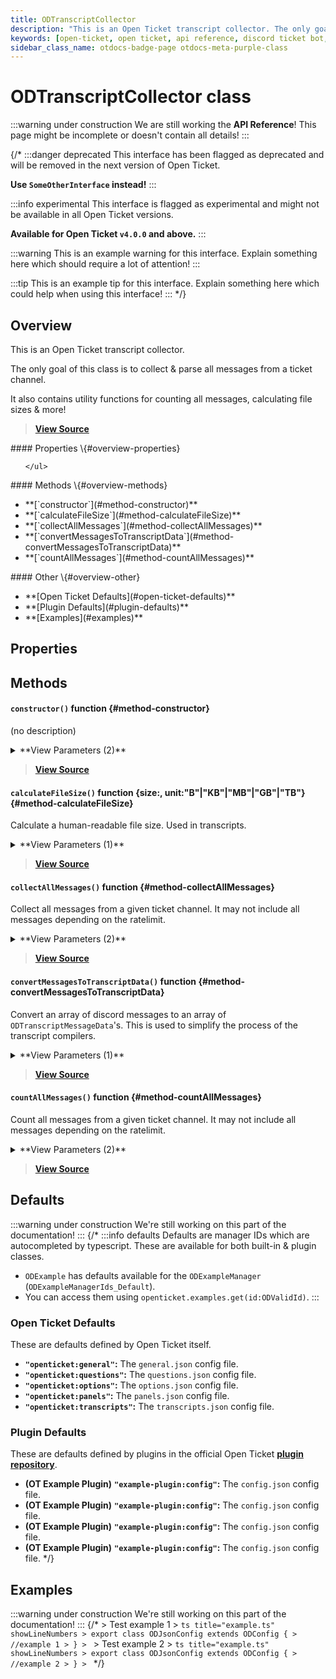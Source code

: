 ```yaml
---
title: ODTranscriptCollector
description: "This is an Open Ticket transcript collector. The only goal of this class is to collect & parse all messages from a ticket channel."
keywords: [open-ticket, open ticket, api reference, discord ticket bot, class]
sidebar_class_name: otdocs-badge-page otdocs-meta-purple-class
---
```

<head>
    <link rel="apple-touch-icon" href="/img/logo_vertical.png"/>
</head>

# ODTranscriptCollector <M color="purple">class</M>

:::warning under construction
We are still working the **API Reference**! This page might be incomplete or doesn't contain all details!
:::

{/*
:::danger deprecated
This interface has been flagged as deprecated and will be removed in the next version of Open Ticket.

**Use `SomeOtherInterface` instead!**
:::

:::info experimental
This interface is flagged as experimental and might not be available in all Open Ticket versions.

**Available for Open Ticket `v4.0.0` and above.**
:::

:::warning
This is an example warning for this interface. Explain something here which should require a lot of attention!
:::

:::tip
This is an example tip for this interface. Explain something here which could help when using this interface!
:::
*/}

## Overview
This is an Open Ticket transcript collector.

The only goal of this class is to collect & parse all messages from a ticket channel.

It also contains utility functions for counting all messages, calculating file sizes & more!

> [**View Source**](https://otgithub.dj-dj.be/tree/main/src/core/api/openticket/transcript.ts#L162)

<FlexHorizontal>
<div style={{width:"30%"}}>
    #### Properties \{#overview-properties}
    <ul>
        
    </ul>
</div>
<div style={{width:"30%"}}>
    #### Methods \{#overview-methods}
    <ul>
        <li>**[`constructor`](#method-constructor)**</li>
        <li>**[`calculateFileSize`](#method-calculateFileSize)**</li>
        <li>**[`collectAllMessages`](#method-collectAllMessages)**</li>
        <li>**[`convertMessagesToTranscriptData`](#method-convertMessagesToTranscriptData)**</li>
        <li>**[`countAllMessages`](#method-countAllMessages)**</li>
    </ul>
</div>
<div style={{width:"30%"}}>
    #### Other \{#overview-other}
    <ul>
        <li>**[Open Ticket Defaults](#open-ticket-defaults)**</li>
        <li>**[Plugin Defaults](#plugin-defaults)**</li>
        <li>**[Examples](#examples)**</li>
    </ul>
</div>
</FlexHorizontal>

## Properties




## Methods
<Divider></Divider>
#### `constructor()` <M color="orange">function</M> <ApiBlock><ApiUrl url="class:ODTranscriptCollector" label="api.ODTranscriptCollector"/></ApiBlock> \{#method-constructor}
(no description)

<details>
<summary>**View Parameters (2)**</summary>
- **`tickets`:** <M color="purple">class</M> <ApiBlock><ApiUrl url="class:ODTicketManager" label="api.ODTicketManager"/></ApiBlock> - Parameter Description Lorem Ipsum.
- **`client`:** <M color="purple">class</M> <ApiBlock><ApiUrl url="class:ODClientManager" label="api.ODClientManager"/></ApiBlock> - Parameter Description Lorem Ipsum.
</details>

> [**View Source**](https://otgithub.dj-dj.be/tree/main/src/core/api/openticket/transcript.ts#L168)

<Divider></Divider>
#### `calculateFileSize()` <M color="orange">function</M> <ApiBlock>\{size:<ApiUrl url="js:number" label="number"/>, unit:"B"|"KB"|"MB"|"GB"|"TB"\}</ApiBlock> \{#method-calculateFileSize}
Calculate a human-readable file size. Used in transcripts.

<details>
<summary>**View Parameters (1)**</summary>
- **`bytes`:** <M color="green">number</M> <ApiBlock><ApiUrl url="js:number" label="number"/></ApiBlock> - Parameter Description Lorem Ipsum.
</details>

> [**View Source**](https://otgithub.dj-dj.be/tree/main/src/core/api/openticket/transcript.ts#L382)

<Divider></Divider>
#### `collectAllMessages()` <M color="orange">function</M> <ApiBlock><ApiUrl url="js:promise" label="Promise"/></ApiBlock> \{#method-collectAllMessages}
Collect all messages from a given ticket channel. It may not include all messages depending on the ratelimit.

<details>
<summary>**View Parameters (2)**</summary>
- **`ticket`:** <M color="purple">class</M> <ApiBlock><ApiUrl url="class:ODTicket" label="api.ODTicket"/></ApiBlock> - Parameter Description Lorem Ipsum.
- **`include`:** <M color="gray">interface</M> <ApiBlock><ApiUrl url="interface:ODTranscriptCollectorIncludeSettings" label="api.ODTranscriptCollectorIncludeSettings"/></ApiBlock> - Parameter Description Lorem Ipsum.
</details>

> [**View Source**](https://otgithub.dj-dj.be/tree/main/src/core/api/openticket/transcript.ts#L174)

<Divider></Divider>
#### `convertMessagesToTranscriptData()` <M color="orange">function</M> <ApiBlock><ApiUrl url="js:promise" label="Promise"/></ApiBlock> \{#method-convertMessagesToTranscriptData}
Convert an array of discord messages to an array of `ODTranscriptMessageData`'s. This is used to simplify the process of the transcript compilers.

<details>
<summary>**View Parameters (1)**</summary>
- **`messages`:** <M color="pink">array</M> <ApiBlock><ApiUrl url="https://discord.js.org/docs/packages/discord.js/main/Message:Class" label="discord.Message"/>[]</ApiBlock> - Parameter Description Lorem Ipsum.
</details>

> [**View Source**](https://otgithub.dj-dj.be/tree/main/src/core/api/openticket/transcript.ts#L206)

<Divider></Divider>
#### `countAllMessages()` <M color="orange">function</M> <ApiBlock><ApiUrl url="js:promise" label="Promise"/></ApiBlock> \{#method-countAllMessages}
Count all messages from a given ticket channel. It may not include all messages depending on the ratelimit.

<details>
<summary>**View Parameters (2)**</summary>
- **`ticket`:** <M color="purple">class</M> <ApiBlock><ApiUrl url="class:ODTicket" label="api.ODTicket"/></ApiBlock> - Parameter Description Lorem Ipsum.
- **`include`:** <M color="gray">interface</M> <ApiBlock><ApiUrl url="interface:ODTranscriptCollectorIncludeSettings" label="api.ODTranscriptCollectorIncludeSettings"/></ApiBlock> - Parameter Description Lorem Ipsum.
</details>

> [**View Source**](https://otgithub.dj-dj.be/tree/main/src/core/api/openticket/transcript.ts#L200)

<Divider></Divider>

## Defaults
:::warning under construction
We're still working on this part of the documentation!
:::
{/*
:::info defaults
Defaults are manager IDs which are autocompleted by typescript. These are available for both built-in & plugin classes.
- `ODExample` has defaults available for the `ODExampleManager` (`ODExampleManagerIds_Default`).
- You can access them using `openticket.examples.get(id:ODValidId)`.
:::

### Open Ticket Defaults
These are defaults defined by Open Ticket itself.
- **`"openticket:general"`:** The `general.json` config file.
- **`"openticket:questions"`:** The `questions.json` config file.
- **`"openticket:options"`:** The `options.json` config file.
- **`"openticket:panels"`:** The `panels.json` config file.
- **`"openticket:transcripts"`:** The `transcripts.json` config file.

### Plugin Defaults
These are defaults defined by plugins in the official Open Ticket [**plugin repository**](https://odplugins.dj-dj.be/tree/main/open-ticket).
- <C color="blue">**(OT Example Plugin)**</C> **`"example-plugin:config"`:** The `config.json` config file.
- <C color="blue">**(OT Example Plugin)**</C> **`"example-plugin:config"`:** The `config.json` config file.
- <C color="blue">**(OT Example Plugin)**</C> **`"example-plugin:config"`:** The `config.json` config file.
- <C color="blue">**(OT Example Plugin)**</C> **`"example-plugin:config"`:** The `config.json` config file.
*/}

## Examples
:::warning under construction
We're still working on this part of the documentation!
:::
{/*
<Tabs>
    <TabItem value="First Example">
    > Test example 1
    > ```ts title="example.ts" showLineNumbers
    > export class ODJsonConfig extends ODConfig {
    >     //example 1
    > }
    > ```
    </TabItem>
    <TabItem value="Second Example">
    > Test example 2
    > ```ts title="example.ts" showLineNumbers
    > export class ODJsonConfig extends ODConfig {
    >     //example 2
    > }
    > ```
    </TabItem>
</Tabs>
*/}

